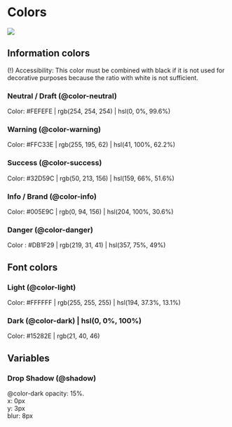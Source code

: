 
<Meta title="Style/Colors" />

# Colors

![](./stories/img/colors/colors.png)

## Information colors

(!) Accessibility: This color must be combined with black if it is not used for decorative purposes because the ratio with white is not sufficient.

### Neutral / Draft (@color-neutral)

Color: #FEFEFE | rgb(254, 254, 254) | hsl(0, 0%, 99.6%)

### Warning (@color-warning)

Color: #FFC33E | rgb(255, 195, 62) | hsl(41, 100%, 62.2%)

### Success (@color-success)

Color: #32D59C | rgb(50, 213, 156) | hsl(159, 66%, 51.6%)

### Info / Brand (@color-info)

Color: #005E9C | rgb(0, 94, 156) | hsl(204, 100%, 30.6%)

### Danger (@color-danger)

Color : #DB1F29 | rgb(219, 31, 41) | hsl(357, 75%, 49%)

## Font colors

### Light (@color-light)

Color: #FFFFFF | rgb(255, 255, 255) | hsl(194, 37.3%, 13.1%)

### Dark (@color-dark) | hsl(0, 0%, 100%)

Color: #15282E | rgb(21, 40, 46)

## Variables

### Drop Shadow (@shadow)

@color-dark
opacity: 15%.  
x: 0px  
y: 3px  
blur: 8px
